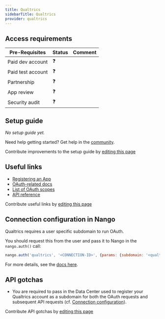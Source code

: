 ```yaml
---
title: Qualtrics
sidebarTitle: Qualtrics
provider: qualtrics
---
```




<Overview />
<PreBuiltTooling />
<PreBuiltUseCases />

## Access requirements
| Pre-Requisites | Status | Comment|
| - | - | - |
| Paid dev account | ❓ |  |
| Paid test account | ❓ |  |
| Partnership | ❓ | |
| App review | ❓ |  |
| Security audit | ❓ | |


## Setup guide

_No setup guide yet._

<Tip>Need help getting started? Get help in the [community](https://nango.dev/slack).</Tip>

<Note>Contribute improvements to the setup guide by [editing this page](https://github.com/nangohq/nango/tree/master/docs-v2/integrations/all/qualtrics.mdx)</Note>


## Useful links

-   [Registering an App](https://developer.qualtrics.com/developer/portal/)
-   [OAuth-related docs](https://api.qualtrics.com/6c02f17c3109f-o-auth-authentication-auth-code)
-   [List of OAuth scopes](https://api.qualtrics.com/1450e85735dbf-o-auth-2-0-scopes)
-   [API reference](https://developer.qualtrics.com/developer/portal/documentation/1bd4e078a35c1-hello-world-setup)

<Note>Contribute useful links by [editing this page](https://github.com/nangohq/nango/tree/master/docs-v2/integrations/all/qualtrics.mdx)</Note>

## Connection configuration in Nango

Qualtrics requires a user specific subdomain to run OAuth.

You should request this from the user and pass it to Nango in the `nango.auth()` call:

```js
nango.auth('qualtrics', '<CONNECTION-ID>', {params: {subdomain: '<qualtrics-subdomain>'}});
```

For more details, see the [docs here](/guides/api-authorization/authorize-in-your-app-default-ui#apis-requiring-connection-specific-configuration-for-authorization).

## API gotchas

-   You are required to pass in the Data Center used to register your Qualtrics account as a subdomain for both the OAuth requests and subsequent API requests (cf. [Connection configuration](/guides/api-authorization/authorize-in-your-app-default-ui#apis-requiring-connection-specific-configuration-for-authorization)).

<Note>Contribute API gotchas by [editing this page](https://github.com/nangohq/nango/tree/master/docs-v2/integrations/all/qualtrics.mdx)</Note>

